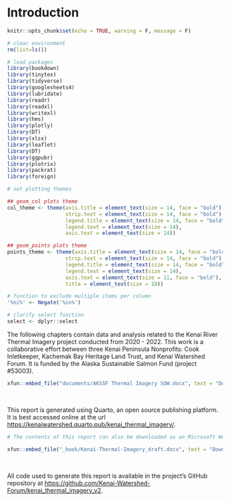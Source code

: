 # Introduction

```r
knitr::opts_chunk$set(echo = TRUE, warning = F, message = F)

# clear environment
rm(list=ls())

# load packages
library(bookdown)
library(tinytex)
library(tidyverse)
library(googlesheets4)
library(lubridate)
library(readr)
library(readxl)
library(writexl)
library(hms)
library(plotly)
library(DT)
library(xlsx)
library(leaflet)
library(DT)
library(ggpubr)
library(plotrix)
library(packrat)
library(foreign)

# set plotting themes

## geom_col plots theme
col_theme <- theme(axis.title = element_text(size = 14, face = "bold"),
                   strip.text = element_text(size = 14, face = "bold"),
                   legend.title = element_text(size = 14, face = "bold"),
                   legend.text = element_text(size = 14),
                   axis.text = element_text(size = 14))

## geom_points plots theme
points_theme <- theme(axis.title = element_text(size = 14, face = "bold"),
                   strip.text = element_text(size = 14, face = "bold"),
                   legend.title = element_text(size = 14, face = "bold"),
                   legend.text = element_text(size = 14),
                   axis.text = element_text(size = 11, face = "bold"),
                   title = element_text(size = 18))

# function to exclude multiple items per column
'%ni%' <- Negate('%in%')

# clarify select function
select <- dplyr::select
```




The following chapters contain data and analysis related to the Kenai River Thermal Imagery project conducted from 2020 - 2022. This work is a collaborative effort between three Kenai Peninsula Nonprofits: Cook Inletkeeper, Kachemak Bay Heritage Land Trust, and Kenai Watershed Forum. It is funded by the Alaska Sustainable Salmon Fund (project #53003).

```r

xfun::embed_file("documents/AKSSF Thermal Imagery SOW.docx", text = "Download the Project Scope of Work Document")

```

<br>

This report is generated using Quarto, an open source publishing platform. It is best accessed online at the url <https://kenaiwatershed.quarto.pub/kenai_thermal_imagery/>. 

```r

# The contents of this report can also be downloaded as an Microsoft Word document here:

xfun::embed_file("_book/Kenai-Thermal-Imagery_draft.docx", text = "Download This Report as a Microsoft Word Document")

```

<br>

All code used to generate this report is available in the project's GitHub repository at <https://github.com/Kenai-Watershed-Forum/kenai_thermal_imagery_v2>.
